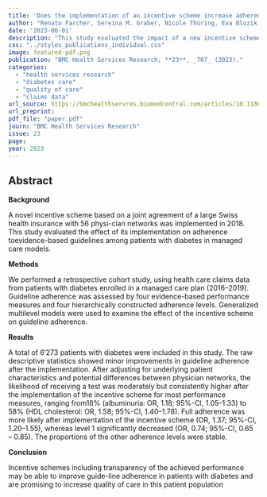 ```yaml
---
title: 'Does the implementation of an incentive scheme increase adherence to diabetes guidelines? A retrospective cohort study of managed care enrollees'
author: "Renato Farcher, Sereina M. Graber, Nicole Thüring, Eva Blozik, Carola A. Huber"
date: '2023-06-01'
description: "This study evaluated the impact of a new incentive scheme introduced in 2018 on adherence to guidelines for diabetes care in Swiss managed care models. The analysis of 6,273 diabetic patients showed moderate but consistent improvements in guideline adherence across several performance measures, with the odds of receiving specific tests increasing by 18% to 58% after the incentive's implementation. The findings suggest that such incentive schemes, which promote transparency in performance, may enhance the quality of care for diabetes patients."
css: "../styles_publications_individual.css"
image: featured-pdf.png
publication: "BMC Health Services Research, **23**, _707_ (2023)."
categories:
  - "health services research"
  - "diabetes care"
  - "quality of care"
  - "claims data"
url_source: https://bmchealthservres.biomedcentral.com/articles/10.1186/s12913-023-09694-z#:~:text=care%20in%20Switzerland.-,Conclusion,care%20among%20patients%20with%20diabetes
url_preprint: 
pdf_file: "paper.pdf"
journ: "BMC Health Services Research"
issue: 23
page: 
year: 2023
---
```


## Abstract

**Background**

A novel incentive scheme based on a joint agreement of a large Swiss health insurance with 56 physi-cian networks was implemented in 2018. This study evaluated the effect of its implementation on adherence toevidence-based guidelines among patients with diabetes in managed care models.

**Methods**

We performed a retrospective cohort study, using health care claims data from patients with diabetes enrolled in a managed care plan (2016–2019). Guideline adherence was assessed by four evidence-based performance measures and four hierarchically constructed adherence levels. Generalized multilevel models were used to examine the effect of the incentive scheme on guideline adherence.

**Results**

A total of 6′273 patients with diabetes were included in this study. The raw descriptive statistics showed minor improvements in guideline adherence after the implementation. After adjusting for underlying patient characteristics and potential differences between physician networks, the likelihood of receiving a test was moderately but consistently higher after the implementation of the incentive scheme for most performance measures, ranging from18% (albuminuria: OR, 1.18; 95%-CI, 1.05–1.33) to 58% (HDL cholesterol: OR, 1.58; 95%-CI, 1.40–1.78). Full adherence was more likely after implementation of the incentive scheme (OR, 1.37; 95%-CI, 1.20–1.55), whereas level 1 significantly decreased (OR, 0.74; 95%-CI, 0.65 – 0.85). The proportions of the other adherence levels were stable.

**Conclusion**

Incentive schemes including transparency of the achieved performance may be able to improve guide-line adherence in patients with diabetes and are promising to increase quality of care in this patient population
